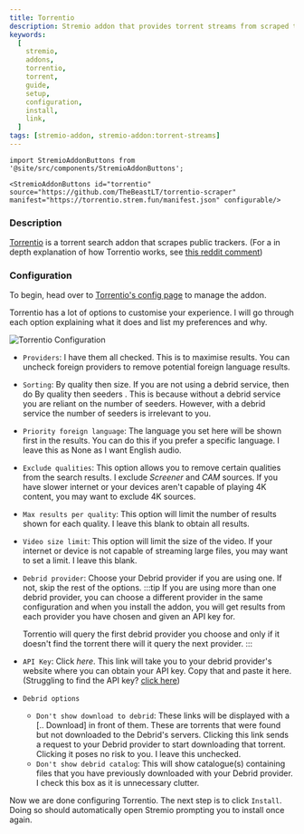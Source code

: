 ```yaml
---
title: Torrentio
description: Stremio addon that provides torrent streams from scraped torrent providers.
keywords:
  [
    stremio,
    addons,
    torrentio,
    torrent,
    guide,
    setup,
    configuration,
    install,
    link,
  ]
tags: [stremio-addon, stremio-addon:torrent-streams]
---
```


```mdx-code-block
import StremioAddonButtons from '@site/src/components/StremioAddonButtons';

<StremioAddonButtons id="torrentio" source="https://github.com/TheBeastLT/torrentio-scraper" manifest="https://torrentio.strem.fun/manifest.json" configurable/>
```

<h3>Description</h3>

[Torrentio](https://github.com/TheBeastLT/torrentio-scraper) is a torrent search addon that scrapes public trackers. (For a in depth explanation of how Torrentio works, see [this reddit comment](https://www.reddit.com/r/StremioAddons/comments/19fmjlp/comment/kjlnwru/))

<h3>Configuration</h3>

To begin, head over to [Torrentio's config page](https://torrentio.strem.fun/configure) to manage the addon.

Torrentio has a lot of options to customise your experience. I will go through each option explaining what it does and list my preferences and why.

![Torrentio Configuration](/img/stremio/torrentio_setup.png)

- `Providers`: I have them all checked. This is to maximise results. You can uncheck foreign providers to remove potential foreign language results.
- `Sorting`: By quality then size. If you are not using a debrid service, then do By quality then seeders . This is because without a debrid service you are reliant on the number of seeders. However, with a debrid service the number of seeders is irrelevant to you.
- `Priority foreign language`: The language you set here will be shown first in the results. You can do this if you prefer a specific language. I leave this as None as I want English audio.
- `Exclude qualities`: This option allows you to remove certain qualities from the search results. I exclude _Screener_ and _CAM_ sources. If you have slower internet or your devices aren't capable of playing 4K content, you may want to exclude 4K sources.
- `Max results per quality`: This option will limit the number of results shown for each quality. I leave this blank to obtain all results.
- `Video size limit`: This option will limit the size of the video. If your internet or device is not capable of streaming large files, you may want to set a limit. I leave this blank.
- `Debrid provider`: Choose your Debrid provider if you are using one. If not, skip the rest of the options.
  :::tip
  If you are using more than one debrid provider, you can choose a different provider in the same configuration and when you install the addon, you will get results from each provider you have chosen and given an API key for.

  Torrentio will query the first debrid provider you choose and only if it doesn't find the torrent there will it query the next provider.
  :::

- `API Key`: Click _here_. This link will take you to your debrid provider's website where you can obtain your API key. Copy that and paste it here. (Struggling to find the API key? [click here](/stremio/faq#where-can-i-find-my-debrid-api-key))
- `Debrid options`
  - `Don't show download to debrid`: These links will be displayed with a [.. Download] in front of them.
    These are torrents that were found but not downloaded to the Debrid's servers.
    Clicking this link sends a request to your Debrid provider to start downloading that torrent.
    Clicking it poses no risk to you. I leave this unchecked.
  - `Don't show debrid catalog`: This will show catalogue(s) containing files that you have previously downloaded with your Debrid provider.
    I check this box as it is unnecessary clutter.

Now we are done configuring Torrentio.
The next step is to click `Install`.
Doing so should automatically open Stremio prompting you to install once again.
